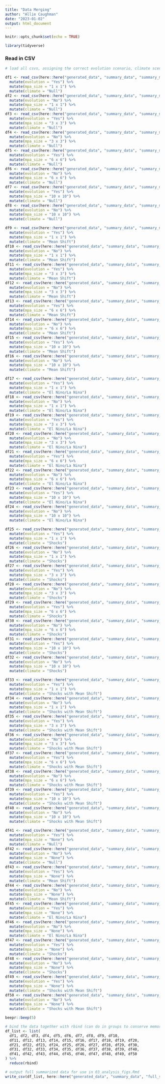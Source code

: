 ```yaml
---
title: "Data Merging"
author: "Allie Caughman"
date: "2023-01-02"
output: html_document
---
```


```r
knitr::opts_chunk$set(echo = TRUE)

library(tidyverse)
```

### Read in CSV

```r
# load all csvs, assigning the correct evolution scenario, climate scenario, and MPA size listed (see model_list.xlsx for details)

df1 <- read_csv(here::here("generated_data", "summary_data", "summary_m1.csv")) %>%
  mutate(evolution = "Yes") %>%
  mutate(mpa_size = "1 x 1") %>%
  mutate(climate = "Null")
df2 <- read_csv(here::here("generated_data", "summary_data", "summary_m2.csv")) %>%
  mutate(evolution = "No") %>%
  mutate(mpa_size = "1 x 1") %>%
  mutate(climate = "Null")
df3 <- read_csv(here::here("generated_data", "summary_data", "summary_m3.csv")) %>%
  mutate(evolution = "Yes") %>%
  mutate(mpa_size = "3 x 3") %>%
  mutate(climate = "Null")
df4 <- read_csv(here::here("generated_data", "summary_data", "summary_m4.csv")) %>%
  mutate(evolution = "No") %>%
  mutate(mpa_size = "3 x 3") %>%
  mutate(climate = "Null")
df5 <- read_csv(here::here("generated_data", "summary_data", "summary_m5.csv")) %>%
  mutate(evolution = "Yes") %>%
  mutate(mpa_size = "6 x 6") %>%
  mutate(climate = "Null")
df6 <- read_csv(here::here("generated_data", "summary_data", "summary_m6.csv")) %>%
  mutate(evolution = "No") %>%
  mutate(mpa_size = "6 x 6") %>%
  mutate(climate = "Null")
df7 <- read_csv(here::here("generated_data", "summary_data", "summary_m7.csv")) %>%
  mutate(evolution = "Yes") %>%
  mutate(mpa_size = "10 x 10") %>%
  mutate(climate = "Null")
df8 <- read_csv(here::here("generated_data", "summary_data", "summary_m8.csv")) %>%
  mutate(evolution = "No") %>%
  mutate(mpa_size = "10 x 10") %>%
  mutate(climate = "Null")

df9 <- read_csv(here::here("generated_data", "summary_data", "summary_m9.csv")) %>%
  mutate(evolution = "Yes") %>%
  mutate(mpa_size = "1 x 1") %>%
  mutate(climate = "Mean Shift")
df10 <- read_csv(here::here("generated_data", "summary_data", "summary_m10.csv")) %>%
  mutate(evolution = "No") %>%
  mutate(mpa_size = "1 x 1") %>%
  mutate(climate = "Mean Shift")
df11 <- read_csv(here::here("generated_data", "summary_data", "summary_m11.csv")) %>%
  mutate(evolution = "Yes") %>%
  mutate(mpa_size = "3 x 3") %>%
  mutate(climate = "Mean Shift")
df12 <- read_csv(here::here("generated_data", "summary_data", "summary_m12.csv")) %>%
  mutate(evolution = "No") %>%
  mutate(mpa_size = "3 x 3") %>%
  mutate(climate = "Mean Shift")
df13 <- read_csv(here::here("generated_data", "summary_data", "summary_m13.csv")) %>%
  mutate(evolution = "Yes") %>%
  mutate(mpa_size = "6 x 6") %>%
  mutate(climate = "Mean Shift")
df14 <- read_csv(here::here("generated_data", "summary_data", "summary_m14.csv")) %>%
  mutate(evolution = "No") %>%
  mutate(mpa_size = "6 x 6") %>%
  mutate(climate = "Mean Shift")
df15 <- read_csv(here::here("generated_data", "summary_data", "summary_m15.csv")) %>%
  mutate(evolution = "Yes") %>%
  mutate(mpa_size = "10 x 10") %>%
  mutate(climate = "Mean Shift")
df16 <- read_csv(here::here("generated_data", "summary_data", "summary_m16.csv")) %>%
  mutate(evolution = "No") %>%
  mutate(mpa_size = "10 x 10") %>%
  mutate(climate = "Mean Shift")

df17 <- read_csv(here::here("generated_data", "summary_data", "summary_m17.csv")) %>%
  mutate(evolution = "Yes") %>%
  mutate(mpa_size = "1 x 1") %>%
  mutate(climate = "El Nino/La Nina")
df18 <- read_csv(here::here("generated_data", "summary_data", "summary_m18.csv")) %>%
  mutate(evolution = "No") %>%
  mutate(mpa_size = "1 x 1") %>%
  mutate(climate = "El Nino/La Nina")
df19 <- read_csv(here::here("generated_data", "summary_data", "summary_m19.csv")) %>%
  mutate(evolution = "Yes") %>%
  mutate(mpa_size = "3 x 3") %>%
  mutate(climate = "El Nino/La Nina")
df20 <- read_csv(here::here("generated_data", "summary_data", "summary_m20.csv")) %>%
  mutate(evolution = "No") %>%
  mutate(mpa_size = "3 x 3") %>%
  mutate(climate = "El Nino/La Nina")
df21 <- read_csv(here::here("generated_data", "summary_data", "summary_m21.csv")) %>%
  mutate(evolution = "Yes") %>%
  mutate(mpa_size = "6 x 6") %>%
  mutate(climate = "El Nino/La Nina")
df22 <- read_csv(here::here("generated_data", "summary_data", "summary_m22.csv")) %>%
  mutate(evolution = "No") %>%
  mutate(mpa_size = "6 x 6") %>%
  mutate(climate = "El Nino/La Nina")
df23 <- read_csv(here::here("generated_data", "summary_data", "summary_m23.csv")) %>%
  mutate(evolution = "Yes") %>%
  mutate(mpa_size = "10 x 10") %>%
  mutate(climate = "El Nino/La Nina")
df24 <- read_csv(here::here("generated_data", "summary_data", "summary_m24.csv")) %>%
  mutate(evolution = "No") %>%
  mutate(mpa_size = "10 x 10") %>%
  mutate(climate = "El Nino/La Nina")

df25 <- read_csv(here::here("generated_data", "summary_data", "summary_m25.csv")) %>%
  mutate(evolution = "Yes") %>%
  mutate(mpa_size = "1 x 1") %>%
  mutate(climate = "Shocks")
df26 <- read_csv(here::here("generated_data", "summary_data", "summary_m26.csv")) %>%
  mutate(evolution = "No") %>%
  mutate(mpa_size = "1 x 1") %>%
  mutate(climate = "Shocks")
df27 <- read_csv(here::here("generated_data", "summary_data", "summary_m27.csv")) %>%
  mutate(evolution = "Yes") %>%
  mutate(mpa_size = "3 x 3") %>%
  mutate(climate = "Shocks")
df28 <- read_csv(here::here("generated_data", "summary_data", "summary_m28.csv")) %>%
  mutate(evolution = "No") %>%
  mutate(mpa_size = "3 x 3") %>%
  mutate(climate = "Shocks")
df29 <- read_csv(here::here("generated_data", "summary_data", "summary_m29.csv")) %>%
  mutate(evolution = "Yes") %>%
  mutate(mpa_size = "6 x 6") %>%
  mutate(climate = "Shocks")
df30 <- read_csv(here::here("generated_data", "summary_data", "summary_m30.csv")) %>%
  mutate(evolution = "No") %>%
  mutate(mpa_size = "6 x 6") %>%
  mutate(climate = "Shocks")
df31 <- read_csv(here::here("generated_data", "summary_data", "summary_m31.csv")) %>%
  mutate(evolution = "Yes") %>%
  mutate(mpa_size = "10 x 10") %>%
  mutate(climate = "Shocks")
df32 <- read_csv(here::here("generated_data", "summary_data", "summary_m32.csv")) %>%
  mutate(evolution = "No") %>%
  mutate(mpa_size = "10 x 10") %>%
  mutate(climate = "Shocks")

df33 <- read_csv(here::here("generated_data", "summary_data", "summary_m33.csv")) %>%
  mutate(evolution = "Yes") %>%
  mutate(mpa_size = "1 x 1") %>%
  mutate(climate = "Shocks with Mean Shift")
df34 <- read_csv(here::here("generated_data", "summary_data", "summary_m34.csv")) %>%
  mutate(evolution = "No") %>%
  mutate(mpa_size = "1 x 1") %>%
  mutate(climate = "Shocks with Mean Shift")
df35 <- read_csv(here::here("generated_data", "summary_data", "summary_m35.csv")) %>%
  mutate(evolution = "Yes") %>%
  mutate(mpa_size = "3 x 3") %>%
  mutate(climate = "Shocks with Mean Shift")
df36 <- read_csv(here::here("generated_data", "summary_data", "summary_m36.csv")) %>%
  mutate(evolution = "No") %>%
  mutate(mpa_size = "3 x 3") %>%
  mutate(climate = "Shocks with Mean Shift")
df37 <- read_csv(here::here("generated_data", "summary_data", "summary_m37.csv")) %>%
  mutate(evolution = "Yes") %>%
  mutate(mpa_size = "6 x 6") %>%
  mutate(climate = "Shocks with Mean Shift")
df38 <- read_csv(here::here("generated_data", "summary_data", "summary_m38.csv")) %>%
  mutate(evolution = "No") %>%
  mutate(mpa_size = "6 x 6") %>%
  mutate(climate = "Shocks with Mean Shift")
df39 <- read_csv(here::here("generated_data", "summary_data", "summary_m39.csv")) %>%
  mutate(evolution = "Yes") %>%
  mutate(mpa_size = "10 x 10") %>%
  mutate(climate = "Shocks with Mean Shift")
df40 <- read_csv(here::here("generated_data", "summary_data", "summary_m40.csv")) %>%
  mutate(evolution = "No") %>%
  mutate(mpa_size = "10 x 10") %>%
  mutate(climate = "Shocks with Mean Shift")

df41 <- read_csv(here::here("generated_data", "summary_data", "summary_m41.csv")) %>%
  mutate(evolution = "Yes") %>%
  mutate(mpa_size = "None") %>%
  mutate(climate = "Null")
df42 <- read_csv(here::here("generated_data", "summary_data", "summary_m42.csv")) %>%
  mutate(evolution = "No") %>%
  mutate(mpa_size = "None") %>%
  mutate(climate = "Null")
df43 <- read_csv(here::here("generated_data", "summary_data", "summary_m43.csv")) %>%
  mutate(evolution = "Yes") %>%
  mutate(mpa_size = "None") %>%
  mutate(climate = "Mean Shift")
df44 <- read_csv(here::here("generated_data", "summary_data", "summary_m44.csv")) %>%
  mutate(evolution = "No") %>%
  mutate(mpa_size = "None") %>%
  mutate(climate = "Mean Shift")
df45 <- read_csv(here::here("generated_data", "summary_data", "summary_m45.csv")) %>%
  mutate(evolution = "Yes") %>%
  mutate(mpa_size = "None") %>%
  mutate(climate = "El Nino/La Nina")
df46 <- read_csv(here::here("generated_data", "summary_data", "summary_m46.csv")) %>%
  mutate(evolution = "No") %>%
  mutate(mpa_size = "None") %>%
  mutate(climate = "El Nino/La Nina")
df47 <- read_csv(here::here("generated_data", "summary_data", "summary_m47.csv")) %>%
  mutate(evolution = "Yes") %>%
  mutate(mpa_size = "None") %>%
  mutate(climate = "Shocks")
df48 <- read_csv(here::here("generated_data", "summary_data", "summary_m48.csv")) %>%
  mutate(evolution = "No") %>%
  mutate(mpa_size = "None") %>%
  mutate(climate = "Shocks")
df49 <- read_csv(here::here("generated_data", "summary_data", "summary_m49.csv")) %>%
  mutate(evolution = "Yes") %>%
  mutate(mpa_size = "None") %>%
  mutate(climate = "Shocks with Mean Shift")
df50 <- read_csv(here::here("generated_data", "summary_data", "summary_m50.csv")) %>%
  mutate(evolution = "No") %>%
  mutate(mpa_size = "None") %>%
  mutate(climate = "Shocks with Mean Shift")

beepr::beep(5)
```

```r
# bind the data together with rbind (can do in groups to conserve memory)
df_list <- list(
  df1, df2, df3, df4, df5, df6, df7, df8, df9, df10,
  df11, df12, df13, df14, df15, df16, df17, df18, df19, df20,
  df21, df22, df23, df24, df25, df26, df27, df28, df29, df30,
  df31, df32, df33, df34, df35, df36, df37, df38, df39, df40,
  df41, df42, df43, df44, df45, df46, df47, df48, df49, df50
) %>%
  reduce(rbind)

# output full summarized data for use in 03_analysis_figs.Rmd
write_csv(df_list, here::here("generated_data", "summary_data", "full_sum.csv"))
```
